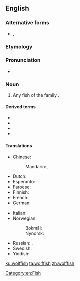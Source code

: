 {{also|wolfish|wolf-fish}}
==English==

===Alternative forms===
* {{l|en|wolf-fish}}, {{l|en|wolf fish}}

===Etymology===
{{compound|wolf|fish|lang=en}}

===Pronunciation===
* {{IPA|/ˈwʊlfːɪʃ/|lang=en}}

===Noun===
{{en-noun|es|wolffish}}

# Any fish of the family ''{{taxlink|Anarhichadidae|family|noshow=1}}''.

====Derived terms====
* {{vern|Atlantic wolffish}}
* {{vern|Bering wolffish}}
* {{vern|northern wolffish}}
* {{l|en|spotted wolffish}}

====Translations====
{{trans-top|fish}}
* Chinese:
*: Mandarin: {{t|cmn|狼魚|sc=Hani}}, {{t|cmn|狼鱼|tr=lángyú|sc=Hani}}
* Dutch: {{t+|nl|zeewolf|m}}
* Esperanto: {{t|eo|lupfiŝo}}
* Faroese: {{t|fo|steinbítur|m}}
* Finnish: {{t|fi|merikissa}}
* French: {{t|fr|poisson loup|m}}
* German: {{t|de|Seewolf|m}}
{{trans-mid}}
* Italian: {{t|it|pesce lupo|m}}
* Norwegian:
*: Bokmål: {{t|no|steinbit|m}}
*: Nynorsk: {{t|nn|steinbit|m}}
* Russian: {{t|ru|полоса́тая зуба́тка|f}}, {{t+|ru|зуба́тка|f}}
* Swedish: {{t|sv|havskattfisk|c}}
* Yiddish: {{t|yi|וואָלף־פֿיש|m|tr=volf-fish|sc=Hebr}}
{{trans-bottom}}

[[Category:en:Fish]]

[[ku:wolffish]]
[[ta:wolffish]]
[[zh:wolffish]]